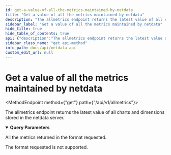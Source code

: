 ```yaml
---
id: get-a-value-of-all-the-metrics-maintained-by-netdata
title: "Get a value of all the metrics maintained by netdata"
description: "The allmetrics endpoint returns the latest value of all charts and dimensions stored in the netdata server."
sidebar_label: "Get a value of all the metrics maintained by netdata"
hide_title: true
hide_table_of_contents: true
api: {"description":"The allmetrics endpoint returns the latest value of all charts and dimensions stored in the netdata server.","parameters":[{"name":"format","in":"query","description":"The format of the response to be returned.","required":true,"schema":{"type":"string","enum":["shell","prometheus","prometheus_all_hosts","json"],"default":"shell"}},{"name":"filter","in":"query","description":"Allows to filter charts out using simple patterns.","required":false,"schema":{"type":"string","format":"any text"}},{"name":"variables","in":"query","description":"When enabled, netdata will expose various system configuration metrics.","required":false,"schema":{"type":"string","enum":["yes","no"],"default":"no"}},{"name":"help","in":"query","description":"Enable or disable HELP lines in prometheus output.","required":false,"schema":{"type":"string","enum":["yes","no"],"default":"no"}},{"name":"types","in":"query","description":"Enable or disable TYPE lines in prometheus output.","required":false,"schema":{"type":"string","enum":["yes","no"],"default":"no"}},{"name":"timestamps","in":"query","description":"Enable or disable timestamps in prometheus output.","required":false,"schema":{"type":"string","enum":["yes","no"],"default":"yes"}},{"name":"names","in":"query","description":"When enabled netdata will report dimension names. When disabled netdata will report dimension IDs. The default is controlled in netdata.conf.","required":false,"schema":{"type":"string","enum":["yes","no"],"default":"yes"}},{"name":"oldunits","in":"query","description":"When enabled, netdata will show metric names for the default source=average as they appeared before 1.12, by using the legacy unit naming conventions.","required":false,"schema":{"type":"string","enum":["yes","no"],"default":"yes"}},{"name":"hideunits","in":"query","description":"When enabled, netdata will not include the units in the metric names, for the default source=average.","required":false,"schema":{"type":"string","enum":["yes","no"],"default":"yes"}},{"name":"server","in":"query","description":"Set a distinct name of the client querying prometheus metrics. Netdata will use the client IP if this is not set.","required":false,"schema":{"type":"string","format":"any text"}},{"name":"prefix","in":"query","description":"Prefix all prometheus metrics with this string.","required":false,"schema":{"type":"string","format":"any text"}},{"name":"data","in":"query","description":"Select the prometheus response data source. There is a setting in netdata.conf for the default.","required":false,"schema":{"type":"string","enum":["as-collected","average","sum"],"default":"average"}}],"responses":{"200":{"description":"All the metrics returned in the format requested."},"400":{"description":"The format requested is not supported."}},"method":"get","path":"/api/v1/allmetrics","servers":[{"url":"https://registry.my-netdata.io"},{"url":"http://registry.my-netdata.io"},{"url":"http://localhost:19999"}],"info":{"title":"Netdata API","description":"Real-time performance and health monitoring.","version":"1.38"},"postman":{"name":"Get a value of all the metrics maintained by netdata","description":{"content":"The allmetrics endpoint returns the latest value of all charts and dimensions stored in the netdata server.","type":"text/plain"},"url":{"path":["api","v1","allmetrics"],"host":["{{baseUrl}}"],"query":[{"disabled":false,"description":{"content":"(Required) The format of the response to be returned.","type":"text/plain"},"key":"format","value":""},{"disabled":false,"description":{"content":"Allows to filter charts out using simple patterns.","type":"text/plain"},"key":"filter","value":""},{"disabled":false,"description":{"content":"When enabled, netdata will expose various system configuration metrics.","type":"text/plain"},"key":"variables","value":""},{"disabled":false,"description":{"content":"Enable or disable HELP lines in prometheus output.","type":"text/plain"},"key":"help","value":""},{"disabled":false,"description":{"content":"Enable or disable TYPE lines in prometheus output.","type":"text/plain"},"key":"types","value":""},{"disabled":false,"description":{"content":"Enable or disable timestamps in prometheus output.","type":"text/plain"},"key":"timestamps","value":""},{"disabled":false,"description":{"content":"When enabled netdata will report dimension names. When disabled netdata will report dimension IDs. The default is controlled in netdata.conf.","type":"text/plain"},"key":"names","value":""},{"disabled":false,"description":{"content":"When enabled, netdata will show metric names for the default source=average as they appeared before 1.12, by using the legacy unit naming conventions.","type":"text/plain"},"key":"oldunits","value":""},{"disabled":false,"description":{"content":"When enabled, netdata will not include the units in the metric names, for the default source=average.","type":"text/plain"},"key":"hideunits","value":""},{"disabled":false,"description":{"content":"Set a distinct name of the client querying prometheus metrics. Netdata will use the client IP if this is not set.","type":"text/plain"},"key":"server","value":""},{"disabled":false,"description":{"content":"Prefix all prometheus metrics with this string.","type":"text/plain"},"key":"prefix","value":""},{"disabled":false,"description":{"content":"Select the prometheus response data source. There is a setting in netdata.conf for the default.","type":"text/plain"},"key":"data","value":""}],"variable":[]},"method":"GET"}}
sidebar_class_name: "get api-method"
info_path: docs/api/netdata-api
custom_edit_url: null
---
```



<h1 className={"openapi__heading"}>Get a value of all the metrics maintained by netdata</h1>

<MethodEndpoint method={"get"} path={"/api/v1/allmetrics"}></MethodEndpoint>



The allmetrics endpoint returns the latest value of all charts and dimensions stored in the netdata server.

<details style={{"marginBottom":"1rem"}} className={"openapi-markdown__details"} data-collapsed={false} open={true}><summary style={{}}><strong>Query Parameters</strong></summary><div><ul><ParamsItem className={"paramsItem"} param={{"name":"format","in":"query","description":"The format of the response to be returned.","required":true,"schema":{"type":"string","enum":["shell","prometheus","prometheus_all_hosts","json"],"default":"shell"}}}></ParamsItem><ParamsItem className={"paramsItem"} param={{"name":"filter","in":"query","description":"Allows to filter charts out using simple patterns.","required":false,"schema":{"type":"string","format":"any text"}}}></ParamsItem><ParamsItem className={"paramsItem"} param={{"name":"variables","in":"query","description":"When enabled, netdata will expose various system configuration metrics.","required":false,"schema":{"type":"string","enum":["yes","no"],"default":"no"}}}></ParamsItem><ParamsItem className={"paramsItem"} param={{"name":"help","in":"query","description":"Enable or disable HELP lines in prometheus output.","required":false,"schema":{"type":"string","enum":["yes","no"],"default":"no"}}}></ParamsItem><ParamsItem className={"paramsItem"} param={{"name":"types","in":"query","description":"Enable or disable TYPE lines in prometheus output.","required":false,"schema":{"type":"string","enum":["yes","no"],"default":"no"}}}></ParamsItem><ParamsItem className={"paramsItem"} param={{"name":"timestamps","in":"query","description":"Enable or disable timestamps in prometheus output.","required":false,"schema":{"type":"string","enum":["yes","no"],"default":"yes"}}}></ParamsItem><ParamsItem className={"paramsItem"} param={{"name":"names","in":"query","description":"When enabled netdata will report dimension names. When disabled netdata will report dimension IDs. The default is controlled in netdata.conf.","required":false,"schema":{"type":"string","enum":["yes","no"],"default":"yes"}}}></ParamsItem><ParamsItem className={"paramsItem"} param={{"name":"oldunits","in":"query","description":"When enabled, netdata will show metric names for the default source=average as they appeared before 1.12, by using the legacy unit naming conventions.","required":false,"schema":{"type":"string","enum":["yes","no"],"default":"yes"}}}></ParamsItem><ParamsItem className={"paramsItem"} param={{"name":"hideunits","in":"query","description":"When enabled, netdata will not include the units in the metric names, for the default source=average.","required":false,"schema":{"type":"string","enum":["yes","no"],"default":"yes"}}}></ParamsItem><ParamsItem className={"paramsItem"} param={{"name":"server","in":"query","description":"Set a distinct name of the client querying prometheus metrics. Netdata will use the client IP if this is not set.","required":false,"schema":{"type":"string","format":"any text"}}}></ParamsItem><ParamsItem className={"paramsItem"} param={{"name":"prefix","in":"query","description":"Prefix all prometheus metrics with this string.","required":false,"schema":{"type":"string","format":"any text"}}}></ParamsItem><ParamsItem className={"paramsItem"} param={{"name":"data","in":"query","description":"Select the prometheus response data source. There is a setting in netdata.conf for the default.","required":false,"schema":{"type":"string","enum":["as-collected","average","sum"],"default":"average"}}}></ParamsItem></ul></div></details><div><div><ApiTabs><TabItem label={"200"} value={"200"}><div>

All the metrics returned in the format requested.

</div><div></div></TabItem><TabItem label={"400"} value={"400"}><div>

The format requested is not supported.

</div><div></div></TabItem></ApiTabs></div></div>
      
